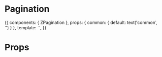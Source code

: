 
<Meta title="Molecules/Pagination" component={ZPagination} />

# Pagination

<Preview>
  <Story name="Common">
    {{
        components: { ZPagination },
        props: {
          common: {
            default: text('common', '')
          }
        },
        template: `<ZPagination />`,
    }}
  </Story>
</Preview>

# Props

<Props of={ZPagination} />
